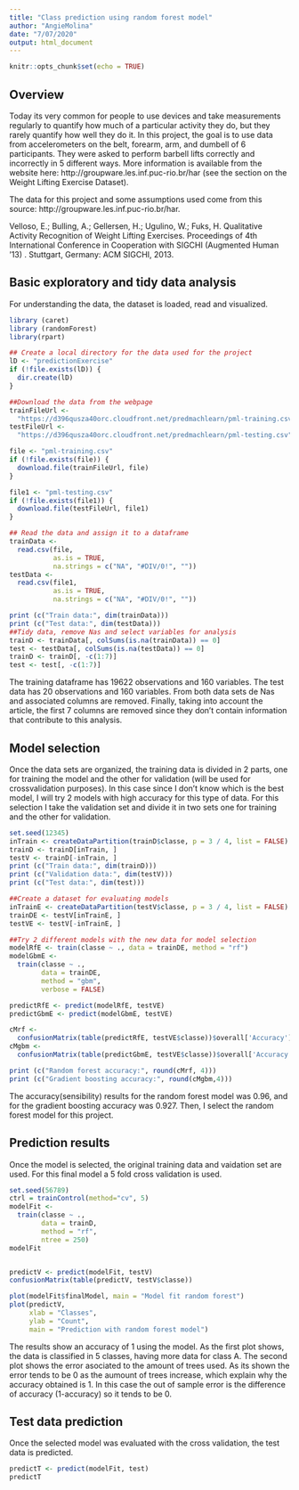 ```yaml
---
title: "Class prediction using random forest model"
author: "AngieMolina"
date: "7/07/2020"
output: html_document
---
```

```r
knitr::opts_chunk$set(echo = TRUE)
```

## Overview
Today its very common for people to use devices and take measurements regularly to quantify how much of a particular activity they do, but they rarely quantify how well they do it. In this project, the goal is to use data from accelerometers on the belt, forearm, arm, and dumbell of 6 participants. They were asked to perform barbell lifts correctly and incorrectly in 5 different ways. More information is available from the website here: http://groupware.les.inf.puc-rio.br/har (see the section on the Weight Lifting Exercise Dataset).

The data for this project and some assumptions used come from this source: http://groupware.les.inf.puc-rio.br/har.

Velloso, E.; Bulling, A.; Gellersen, H.; Ugulino, W.; Fuks, H. Qualitative Activity Recognition of Weight Lifting Exercises. Proceedings of 4th International Conference in Cooperation with SIGCHI (Augmented Human '13) . Stuttgart, Germany: ACM SIGCHI, 2013.

## Basic exploratory and tidy data analysis
For understanding the data, the dataset is loaded, read and visualized. 

```r
library (caret)
library (randomForest)
library(rpart)
```

```r
## Create a local directory for the data used for the project
lD <- "predictionExercise"
if (!file.exists(lD)) {
  dir.create(lD)
}

##Download the data from the webpage
trainFileUrl <-
  "https://d396qusza40orc.cloudfront.net/predmachlearn/pml-training.csv"
testFileUrl <-
  "https://d396qusza40orc.cloudfront.net/predmachlearn/pml-testing.csv"

file <- "pml-training.csv"
if (!file.exists(file)) {
  download.file(trainFileUrl, file)
}

file1 <- "pml-testing.csv"
if (!file.exists(file1)) {
  download.file(testFileUrl, file1)
}

## Read the data and assign it to a dataframe
trainData <-
  read.csv(file,
           as.is = TRUE,
           na.strings = c("NA", "#DIV/0!", ""))
testData <-
  read.csv(file1,
           as.is = TRUE,
           na.strings = c("NA", "#DIV/0!", "")) 
```

```r
print (c("Train data:", dim(trainData)))
print (c("Test data:", dim(testData)))
##Tidy data, remove Nas and select variables for analysis
trainD <- trainData[, colSums(is.na(trainData)) == 0]
test <- testData[, colSums(is.na(testData)) == 0]
trainD <- trainD[, -c(1:7)]
test <- test[, -c(1:7)]
```
The training dataframe has 19622 observations and 160 variables. The test data has 20 observations and 160 variables. From both data sets de Nas and associated columns are removed. Finally, taking into account the article, the first 7 columns are removed since they don't contain information that contribute to this analysis. 

## Model selection
Once the data sets are organized, the training data is divided in 2 parts, one for training the model and the other for validation (will be used for crossvalidation purposes). In this case since I don't know which is the best model, I will try 2 models with high accuracy for this type of data. For this selection I take the validation set and divide it in two sets one for training and the other for validation.

```r
set.seed(12345)
inTrain <- createDataPartition(trainD$classe, p = 3 / 4, list = FALSE)
trainD <- trainD[inTrain, ]
testV <- trainD[-inTrain, ]
print (c("Train data:", dim(trainD)))
print (c("Validation data:", dim(testV)))
print (c("Test data:", dim(test)))

##Create a dataset for evaluating models
inTrainE <- createDataPartition(testV$classe, p = 3 / 4, list = FALSE)
trainDE <- testV[inTrainE, ]
testVE <- testV[-inTrainE, ]

##Try 2 different models with the new data for model selection
modelRfE <- train(classe ~ ., data = trainDE, method = "rf")
modelGbmE <-
  train(classe ~ .,
        data = trainDE,
        method = "gbm",
        verbose = FALSE)

predictRfE <- predict(modelRfE, testVE)
predictGbmE <- predict(modelGbmE, testVE)

cMrf <-
  confusionMatrix(table(predictRfE, testVE$classe))$overall['Accuracy']
cMgbm <-
  confusionMatrix(table(predictGbmE, testVE$classe))$overall['Accuracy']

print (c("Random forest accuracy:", round(cMrf, 4)))
print (c("Gradient boosting accuracy:", round(cMgbm,4)))
```

The accuracy(sensibility) results for the random forest model was 0.96, and for the gradient boosting accuracy was 0.927. Then, I select the random forest model for this project. 

## Prediction results
Once the model is selected, the original training data and vaidation set are used. For this final model a 5 fold cross validation is used. 

```r
set.seed(56789)
ctrl = trainControl(method="cv", 5)
modelFit <-
  train(classe ~ .,
        data = trainD,
        method = "rf",
        ntree = 250)
modelFit


predictV <- predict(modelFit, testV)
confusionMatrix(table(predictV, testV$classe))

plot(modelFit$finalModel, main = "Model fit random forest")
plot(predictV,
     xlab = "Classes",
     ylab = "Count",
     main = "Prediction with random forest model")
```

The results show an accuracy of 1 using the model. As the first plot shows, the data is classified in 5 classes, having more data for class A. The second plot shows the error asociated to the amount of trees used. As its shown the error tends to be 0 as the aumount of trees increase, which explain why the accuracy obtained is 1. In this case the out of sample error is the difference of accuracy (1-accuracy) so it tends to be 0. 

## Test data prediction
Once the selected model was evaluated with the cross validation, the test data is predicted.
```r
predictT <- predict(modelFit, test)
predictT
```
